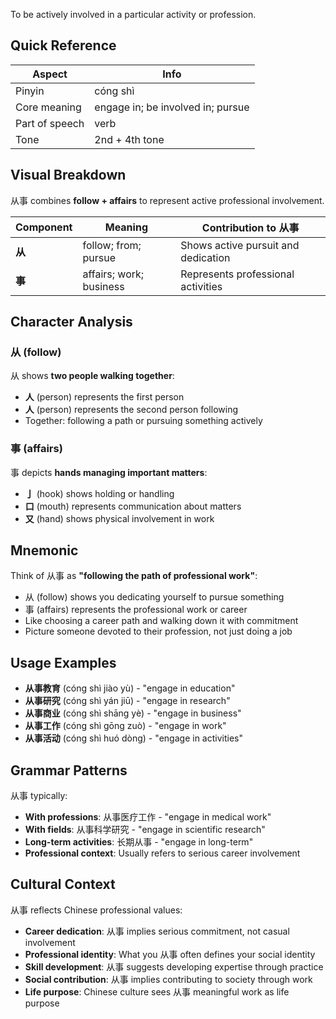 To be actively involved in a particular activity or profession.

## Quick Reference

| Aspect         | Info                              |
| -------------- | --------------------------------- |
| Pinyin         | cóng shì                          |
| Core meaning   | engage in; be involved in; pursue |
| Part of speech | verb                              |
| Tone           | 2nd + 4th tone                    |

## Visual Breakdown

从事 combines **follow + affairs** to represent active professional involvement.

| Component | Meaning                 | Contribution to 从事                |
| --------- | ----------------------- | ----------------------------------- |
| **从**    | follow; from; pursue    | Shows active pursuit and dedication |
| **事**    | affairs; work; business | Represents professional activities  |

## Character Analysis

### 从 (follow)

从 shows **two people walking together**:

- **人** (person) represents the first person
- **人** (person) represents the second person following
- Together: following a path or pursuing something actively

### 事 (affairs)

事 depicts **hands managing important matters**:

- **亅** (hook) shows holding or handling
- **口** (mouth) represents communication about matters
- **又** (hand) shows physical involvement in work

## Mnemonic

Think of 从事 as **"following the path of professional work"**:

- 从 (follow) shows you dedicating yourself to pursue something
- 事 (affairs) represents the professional work or career
- Like choosing a career path and walking down it with commitment
- Picture someone devoted to their profession, not just doing a job

## Usage Examples

- **从事教育** (cóng shì jiào yù) - "engage in education"
- **从事研究** (cóng shì yán jiū) - "engage in research"
- **从事商业** (cóng shì shāng yè) - "engage in business"
- **从事工作** (cóng shì gōng zuò) - "engage in work"
- **从事活动** (cóng shì huó dòng) - "engage in activities"

## Grammar Patterns

从事 typically:

- **With professions**: 从事医疗工作 - "engage in medical work"
- **With fields**: 从事科学研究 - "engage in scientific research"
- **Long-term activities**: 长期从事 - "engage in long-term"
- **Professional context**: Usually refers to serious career involvement

## Cultural Context

从事 reflects Chinese professional values:

- **Career dedication**: 从事 implies serious commitment, not casual involvement
- **Professional identity**: What you 从事 often defines your social identity
- **Skill development**: 从事 suggests developing expertise through practice
- **Social contribution**: 从事 implies contributing to society through work
- **Life purpose**: Chinese culture sees 从事 meaningful work as life purpose
